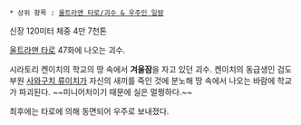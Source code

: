  * 상위 항목 : [[울트라맨 타로/괴수 & 우주인 일람]]

신장 120미터
체중 4만 7천톤

[[울트라맨 타로]] 47화에 나오는 괴수.

시라토리 켄이치의 학교의 땅 속에서 '''겨울잠'''을 자고 있던 괴수.
켄이치의 동급생인 검도부원 [[사와구치 류이치]]가 자신의 새끼를 죽인 것에 분노해 땅 속에서 나오는 바람에 학교가 파괴된다. ~~미니어처이기 때문에 실은 멀쩡하다.~~

최후에는 타로에 의해 동면되어 우주로 보내졌다.
